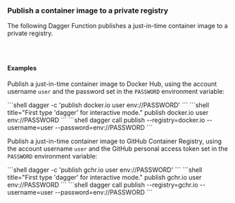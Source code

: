 ### Publish a container image to a private registry

The following Dagger Function publishes a just-in-time container image to a private registry.

<Tabs groupId="language" queryString="sdk">
<TabItem value="go" label="Go">

```go file=../../../cookbook/snippets/publish-image/go/main.go
```

</TabItem>
<TabItem value="python" label="Python">

```python file=../../../cookbook/snippets/publish-image/python/main.py
```

</TabItem>
<TabItem value="typescript" label="TypeScript">

```typescript file=../../../cookbook/snippets/publish-image/typescript/index.ts
```

</TabItem>
</Tabs>

#### Examples

Publish a just-in-time container image to Docker Hub, using the account username `user` and the password set in the `PASSWORD` environment variable:

<Tabs groupId="shell">
<TabItem value="System shell">
```shell
dagger -c 'publish docker.io user env://PASSWORD'
```
</TabItem>
<TabItem value="Dagger Shell">
```shell title="First type 'dagger' for interactive mode."
publish docker.io user env://PASSWORD
```
</TabItem>
<TabItem value="Dagger CLI">
```shell
dagger call publish --registry=docker.io --username=user --password=env://PASSWORD
```
</TabItem>
</Tabs>

Publish a just-in-time container image to GitHub Container Registry, using the account username `user` and the GitHub personal access token set in the `PASSWORD` environment variable:

<Tabs groupId="shell">
<TabItem value="System shell">
```shell
dagger -c 'publish gchr.io user env://PASSWORD'
```
</TabItem>
<TabItem value="Dagger Shell">
```shell title="First type 'dagger' for interactive mode."
publish gchr.io user env://PASSWORD
```
</TabItem>
<TabItem value="Dagger CLI">
```shell
dagger call publish --registry=gchr.io --username=user --password=env://PASSWORD
```
</TabItem>
</Tabs>
